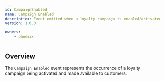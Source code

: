 ```yaml
---
id: CampaignEnabled
name: Campaign Enabled
description: Event emitted when a loyalty campaign is enabled/activated.
version: 1.0.0

owners:
    - phoenix
---
```


## Overview

The `Campaign Enabled` event represents the occurrence of a loyalty campaign being activated and made available to customers.

<NodeGraph />
